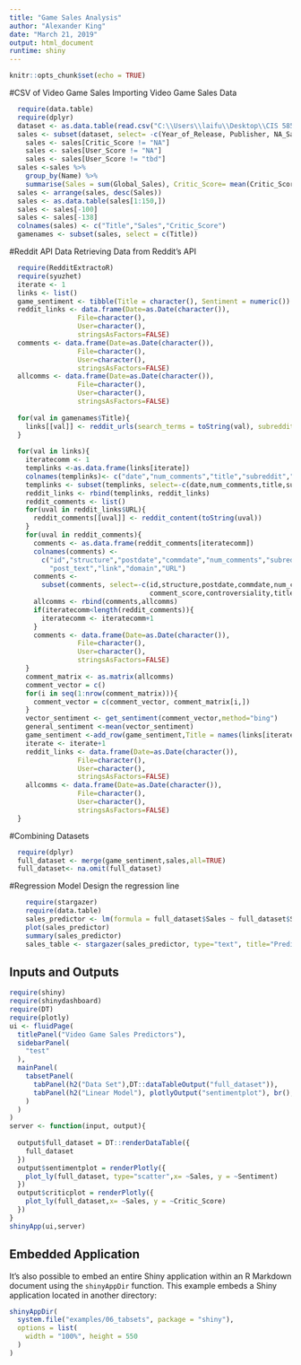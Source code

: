 ```yaml
---
title: "Game Sales Analysis"
author: "Alexander King"
date: "March 21, 2019"
output: html_document
runtime: shiny
---
```


```r
knitr::opts_chunk$set(echo = TRUE)
```

#CSV of Video Game Sales
Importing Video Game Sales Data
```r
  require(data.table)
  require(dplyr)
  dataset <- as.data.table(read.csv("C:\\Users\\laifu\\Desktop\\CIS 585 Video Game Sales Analysis\\Video_Games_Sales_as_at_22_Dec_2016.csv"))
  sales <- subset(dataset, select= -c(Year_of_Release, Publisher, NA_Sales, EU_Sales, JP_Sales, Other_Sales, Developer, Rating, Genre))
    sales <- sales[Critic_Score != "NA"]
    sales <- sales[User_Score != "NA"]
    sales <- sales[User_Score != "tbd"]
  sales <-sales %>%
    group_by(Name) %>%
    summarise(Sales = sum(Global_Sales), Critic_Score= mean(Critic_Score))
  sales <- arrange(sales, desc(Sales))
  sales <- as.data.table(sales[1:150,])
  sales <- sales[-100]
  sales <- sales[-138]
  colnames(sales) <- c("Title","Sales","Critic_Score")
  gamenames <- subset(sales, select = c(Title))
```

#Reddit API Data
Retrieving Data from Reddit's API
```r
  require(RedditExtractoR)
  require(syuzhet)
  iterate <- 1
  links <- list()
  game_sentiment <- tibble(Title = character(), Sentiment = numeric())
  reddit_links <- data.frame(Date=as.Date(character()),
                 File=character(), 
                 User=character(), 
                 stringsAsFactors=FALSE) 
  comments <- data.frame(Date=as.Date(character()),
                 File=character(), 
                 User=character(), 
                 stringsAsFactors=FALSE)
  allcomms <- data.frame(Date=as.Date(character()),
                 File=character(), 
                 User=character(), 
                 stringsAsFactors=FALSE)
  
  for(val in gamenames$Title){
    links[[val]] <- reddit_urls(search_terms = toString(val), subreddit = "Games", cn_threshold =  15, sort_by = "relevance")
  }
  
  for(val in links){
    iteratecomm <- 1
    templinks <-as.data.frame(links[iterate])
    colnames(templinks)<- c("date","num_comments","title","subreddit","URL")
    templinks <- subset(templinks, select=-c(date,num_comments,title,subreddit))
    reddit_links <- rbind(templinks, reddit_links)
    reddit_comments <- list()
    for(uval in reddit_links$URL){
      reddit_comments[[uval]] <- reddit_content(toString(uval))
    }
    for(uval in reddit_comments){
      comments <- as.data.frame(reddit_comments[iteratecomm])
      colnames(comments) <- 
        c("id","structure","postdate","commdate","num_comments","subreddit","upvoteprop","post_score","author","user","comment_score","controversiality","comment","title",
          "post_text","link","domain","URL")
      comments <-
        subset(comments, select=-c(id,structure,postdate,commdate,num_comments,subreddit,upvoteprop,post_score,author,user,
                                   comment_score,controversiality,title,post_text,link,domain,URL))
      allcomms <- rbind(comments,allcomms)
      if(iteratecomm<length(reddit_comments)){
        iteratecomm <- iteratecomm+1
      }
      comments <- data.frame(Date=as.Date(character()),
                 File=character(), 
                 User=character(), 
                 stringsAsFactors=FALSE)
    }
    comment_matrix <- as.matrix(allcomms)
    comment_vector = c()
    for(i in seq(1:nrow(comment_matrix))){
      comment_vector = c(comment_vector, comment_matrix[i,])
    }
    vector_sentiment <- get_sentiment(comment_vector,method="bing")
    general_sentiment <-mean(vector_sentiment)
    game_sentiment <-add_row(game_sentiment,Title = names(links[iterate]), Sentiment = general_sentiment)
    iterate <- iterate+1
    reddit_links <- data.frame(Date=as.Date(character()),
                 File=character(), 
                 User=character(), 
                 stringsAsFactors=FALSE)
    allcomms <- data.frame(Date=as.Date(character()),
                 File=character(), 
                 User=character(), 
                 stringsAsFactors=FALSE)
  }

```

#Combining Datasets
```r
  require(dplyr)
  full_dataset <- merge(game_sentiment,sales,all=TRUE)
  full_dataset<- na.omit(full_dataset)

```


#Regression Model
Design the regression line
```r
    require(stargazer)
    require(data.table)
    sales_predictor <- lm(formula = full_dataset$Sales ~ full_dataset$Sentiment + full_dataset$Critic_Score, data=full_dataset)
    plot(sales_predictor)
    summary(sales_predictor)
    sales_table <- stargazer(sales_predictor, type="text", title="Predictor", align=TRUE)
```

## Inputs and Outputs

```r
require(shiny)
require(shinydashboard)
require(DT)
require(plotly)
ui <- fluidPage(
  titlePanel("Video Game Sales Predictors"),
  sidebarPanel(
    "test"
  ),
  mainPanel(
    tabsetPanel(
      tabPanel(h2("Data Set"),DT::dataTableOutput("full_dataset")),
      tabPanel(h2("Linear Model"), plotlyOutput("sentimentplot"), br(),plotlyOutput("criticplot"))
    )
  )
)
server <- function(input, output){
  
  output$full_dataset = DT::renderDataTable({
    full_dataset
  })
  output$sentimentplot = renderPlotly({
    plot_ly(full_dataset, type="scatter",x= ~Sales, y = ~Sentiment)
  })
  output$criticplot = renderPlotly({
    plot_ly(full_dataset,x= ~Sales, y = ~Critic_Score)
  })
}
shinyApp(ui,server)

```

## Embedded Application

It's also possible to embed an entire Shiny application within an R Markdown document using the `shinyAppDir` function. This example embeds a Shiny application located in another directory:

```r
shinyAppDir(
  system.file("examples/06_tabsets", package = "shiny"),
  options = list(
    width = "100%", height = 550
  )
)
```



